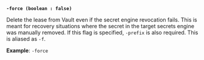<a id="lease-flag-force" />

**`-force (boolean : false)`**

Delete the lease from Vault even if the secret engine revocation fails. This is 
meant for recovery situations where the secret in the target secrets engine 
was manually removed. If this flag is specified, `-prefix` is also required. This 
is aliased as `-f`.

**Example**: `-force`
